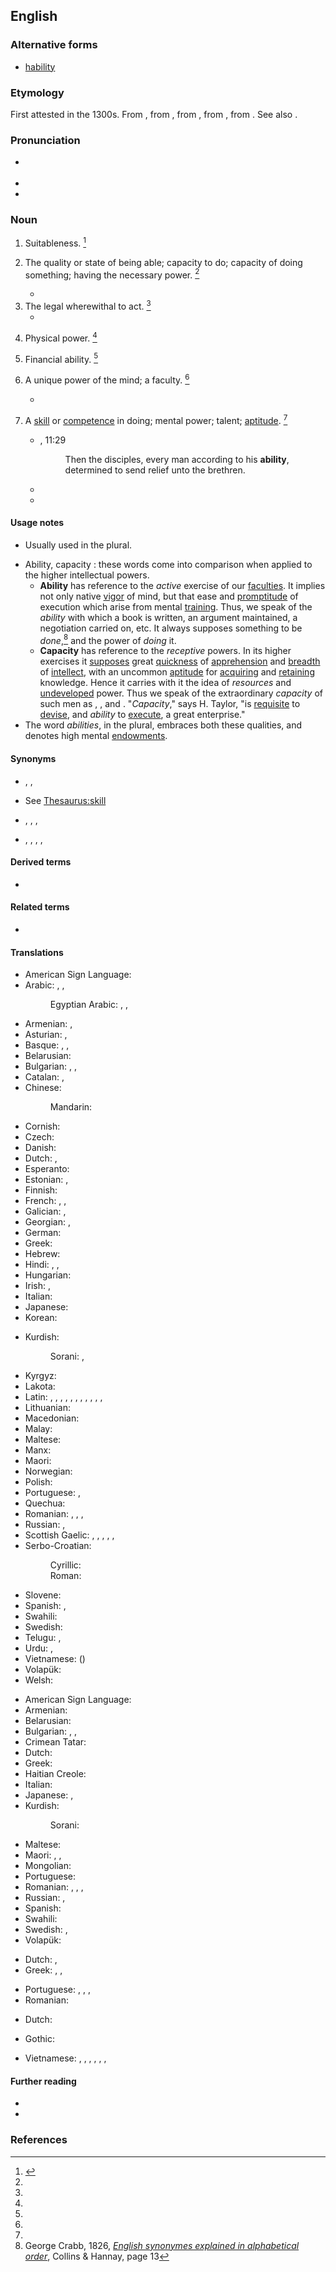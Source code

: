 {{also|-ability}}
==English==
{{slim-wikipedia|dab=ability}}

===Alternative forms===
* {{qualifier|obsolete}} [[hability]]

===Etymology===
First attested in the 1300s. From {{inh|en|enm|abilite||suitability, aptitude, ability}}, from {{der|en|frm|habilite|habilité}}, from {{der|en|fro|ablete|ableté}}, from {{der|en|la|habilitās||aptness, ability}}, from {{m|la|habilis||apt, fit, skillful, able}}. See also {{m|en|able}}.

===Pronunciation===
* {{a|US}} {{IPA|/əˈbɪl.ə.ti/|/əˈ.bɪl.ɪ.ti/|lang=en}}
* {{audio|en-us-ability.ogg|Audio (US)|lang=en}}
* {{rhymes|ɪlɪti|lang=en}}

===Noun===
{{en-noun|~|abilities}}

# {{lb|en|obsolete}} Suitableness. {{defdate|Attested from around (1350 to 1470) until the late 17<sup>th</sup> century.}}<ref name=SOED>{{R:SOED5|page=4}}</ref>
# {{lb|en|uncountable}} The quality or state of being able; capacity to do; capacity of doing something; having the necessary power. {{defdate|First attested from around (1350 to 1470).}}<ref name=SOED/>
#: {{ux|en|This phone has the '''ability''' to have its software upgraded wirelessly.}}
#: {{ux|en|This wood has the '''ability''' to fight off insects, fungus, and mold for a considerable time.}}
#* {{quote-magazine|date=2013-07-19|author={{w|Peter Wilby}}
|volume=189|issue=6|page=30|magazine={{w|The Guardian Weekly}}
|title=[http://www.theguardian.com/education/2013/jul/01/education-michael-gove-finland-gcse Finland spreads word on schools]
|passage=Imagine a country where children do nothing but play until they start compulsory schooling at age seven. Then, without exception, they attend comprehensives until the age of 16. Charging school fees is illegal, and so is sorting pupils into '''ability''' groups by streaming or setting.}}
# The legal wherewithal to act. {{defdate|First attested in the mid 17<sup>th</sup> century.}}<ref name=SOED/>
#* {{quote-magazine|date=2013-06-22|volume=407|issue=8841|page=68|magazine={{w|The Economist}}
|title=[http://www.economist.com/news/finance-and-economics/21579860-g8-pledges-tackle-three-ts-t-time T time]
|passage=The '''ability''' to shift profits to low-tax countries by locating intellectual property in them, which is then licensed to related businesses in high-tax countries, is often assumed to be the preserve of high-tech companies.}}
# {{lb|en|now|limited to|_|Scottish|_|dialects}} Physical power. {{defdate|First attested from around (1350 to 1470).}}<ref name=SOED/>
# {{lb|en|archaic}} Financial ability. {{defdate|First attested in the early 16<sup>th</sup> century.}}<ref name=SOED/>
# {{lb|en|uncountable}} A unique power of the mind; a faculty. {{defdate|First attested in the late 16 <sup>th</sup> century.}}<ref name=SOED/>
#* {{quote-book|author={{w|Francis Bacon}}|passage=Natural '''abilities''' are like natural plants, that need pruning by study -}}
# {{lb|en|countable}} A [[skill]] or [[competence]] in doing; mental power; talent; [[aptitude]]. {{defdate|First attested in the early 17 <sup>th</sup> century.}}<ref name=SOED/>
#: {{ux|en|They are persons of '''ability''', who will go far in life.}}
#: {{ux|en|She has an uncanny '''ability''' to defuse conflict.}}
#* {{rfdate}} ''{{w|King James Bible}}'', {{w|Acts of the Apostles|Acts}} 11:29
#*: Then the disciples, every man according to his '''ability''', determined to send relief unto the brethren.
#* {{quote-book|author={{w|Thomas Babington Macaulay, 1st Baron Macaulay|Thomas Macaulay}}|passage=The public men of England, with much of a peculiar kind of '''ability'''}}
#* {{quote-journal
|date=November 10, 2011
|author=Jeremy Wilson
|work=Telegraph
|title=[http://www.telegraph.co.uk/sport/football/teams/england/8882713/England-Under-21-5-Iceland-Under-21-0-match-report.html England Under 21 5 Iceland Under 21 0: match report]
|passage=The most persistent tormentor was Alex Oxlade-Chamberlain, who scored a hat-trick in last month’s corresponding fixture in Iceland. His '''ability''' to run at defences is instantly striking, but it is his clever use of possession that has persuaded some shrewd judges that he is an even better prospect than Theo Walcott.}}

====Usage notes====
* {{sense|skill or competence}} Usually used in the plural.
* Ability, capacity : these words come into comparison when applied to the higher intellectual powers.
** '''Ability''' has reference to the ''active'' exercise of our [[faculties]]. It implies not only native [[vigor]] of mind, but that ease and [[promptitude]] of execution which arise from mental [[training]]. Thus, we speak of the ''ability'' with which a book is written, an argument maintained, a negotiation carried on, etc. It always supposes something to be ''done'',<ref group="usage">George Crabb, 1826, ''[http://books.google.com/books?id=YEgSAAAAIAAJ&pg=PA13&lpg=PA13 English synonymes explained in alphabetical order]'', Collins & Hannay, page 13</ref> and the power of ''doing'' it.
** '''Capacity''' has reference to the ''receptive'' powers. In its higher exercises it [[suppose]]s great [[quickness]] of [[apprehension]] and [[breadth]] of [[intellect]], with an uncommon [[aptitude]] for [[acquire|acquiring]] and [[retain]]ing knowledge. Hence it carries with it the idea of ''resources'' and [[undeveloped]] power. Thus we speak of the extraordinary ''capacity'' of such men as {{w|Francis Bacon|Lord Bacon}}, {{w|Blaise Pascal}}, and {{w|Edmund Burke}}. "''Capacity''," says H. Taylor, "is [[requisite]] to [[devise]], and ''ability'' to [[execute]], a great enterprise."
* The word ''abilities'', in the plural, embraces both these qualities, and denotes high mental [[endowments]].
<references group="usage"/>

====Synonyms====
* {{sense|quality or state of being able}} {{l|en|capacity}}, {{l|en|faculty}}, {{l|en|capability}}
* {{sense|a skill or competence}} See [[Thesaurus:skill]]
* {{sense|high level of skill or capability}} {{l|en|talent}}, {{l|en|cleverness}}, {{l|en|dexterity}}, {{l|en|aptitude}}
* {{sense|suitability or receptiveness to be acted upon}} {{l|en|capability}}, {{l|en|faculty}}, {{l|en|capacity}}, {{l|en|aptness}}, {{l|en|aptitude}}

====Derived terms====
* {{l|en|notability}}

====Related terms====
* {{l|en|able}}

====Translations====
{{trans-top|quality or state of being able}}
* American Sign Language: {{t|ase|S@Sternumhigh-PalmDown-S@Sternumhigh-PalmDown S@Chesthigh-PalmDown-S@Chesthigh-PalmDown}}
* Arabic: {{t|ar|قُدْرَة|f}}, {{t|ar|مَقْدِرَة|f}}, {{t|ar|اِسْتِطَاعَة|f}}
*: Egyptian Arabic: {{t|arz|قدرة|f|tr=ʔudra}}, {{t|arz|مقدرة|f|tr=maqdera - maʔdera}}, {{t|arz|إستطاعة|f|tr=ʔsteṭaaʕa}}
* Armenian: {{t+|hy|կարողություն}}, {{t+|hy|հնարավորություն}}
* Asturian: {{t|ast|capacidá|f}}, {{t|ast|habilidá|f}}
* Basque: {{t|eu|gaitasun}}, {{t|eu|trebetasun}}, {{t|eu|abilezia}}
* Belarusian: {{t+|be|здо́льнасць|f}}
* Bulgarian: {{t+|bg|вещина́|f}}, {{t+|bg|кадърност}}, {{t+|bg|ло́вкост|f}}
* Catalan: {{t+|ca|habilitat|f}}, {{t+|ca|capacitat|f}}
* Chinese:
*: Mandarin: {{t+|cmn|能力|tr=nénglì}}
* Cornish: {{t|kw|gallos|m}}
* Czech: {{t+|cs|schopnost|f}}
* Danish: {{t|da|evne|c}}
* Dutch: {{t+|nl|vaardigheid|f}}, {{t+|nl|vermogen|n}}
* Esperanto: {{t|eo|povo}}
* Estonian: {{t|et|võime}}, {{t|et|oskus}}
* Finnish: {{t+|fi|kyky}}
* French: {{t+|fr|capacité|f}}, {{t+|fr|pouvoir|m}}, {{t+|fr|habileté|f}}
* Galician: {{t+|gl|habilidade|f}}, {{t+|gl|capacidade|f}}
* Georgian: {{t|ka|შესაძლებლობა}}, {{t|ka|უნარი}}
* German: {{t+|de|Fähigkeit|f}}
* Greek: {{t+|el|ικανότητα|f}}
* Hebrew: {{t+|he|יכולת|f|tr=yakhólet}}
* Hindi: {{t+|hi|योग्यता|f}}, {{t+|hi|योग्यत्व|m}}, {{t+|hi|क्षमता}}
* Hungarian: {{t+|hu|képesség}}
* Irish: {{t|ga|ábaltacht|f}}, {{t+|ga|cumas|m}}
* Italian: {{t+|it|abilità|f}}
* Japanese: {{t+|ja|能力|tr=のうりょく, nōryoku}}
* Korean: {{t+|ko|능력|tr=neungnyeok, 能力}}
{{trans-mid}}
* Kurdish:
*: Sorani: {{t|ku|ده‌ره‌قه‌ت|tr=daraqat}}, {{t|ku|له‌ده‌س هاتن|tr=ladas hAtin}}
* Kyrgyz: {{t+|ky|мүмкүнчүлүк}}
* Lakota: {{t|lkt|wóokihi}}
* Latin: {{t|la|prudentia|f}}, {{t|la|calliditas|f}}, {{t|la|calliditas|f}}, {{t|la|solertia|f}}, {{t+|la|ars|f}}, {{t+|la|ars|f}}, {{t+|la|ars|f}}, {{t+|la|scientia|f}}, {{t|la|sollers acumen}}, {{t+|la|potestas|f}}, {{t|la|potentia|f}}, {{t|la|habilitas|f}}
* Lithuanian: {{t|lt|gebėjimas|m}}
* Macedonian: {{t|mk|способност|f}}
* Malay: {{t|ms|kebolehan}} {{t|ms|کبوليهن}}
* Maltese: {{t|mt|abilità|f}}
* Manx: {{t|gv|jargaght|f}}
* Maori: {{t|mi|āheitanga}}
* Norwegian: {{t+|no|evne|m}}
* Polish: {{t+|pl|zdolność|f}}
* Portuguese: {{t+|pt|habilidade}}, {{t+|pt|capacidade|f}}
* Quechua: {{t+|qu|atiy}}
* Romanian: {{t+|ro|putință|f}}, {{t+|ro|capacitate|f}}, {{t+|ro|iscusință}}, {{t+|ro|abilitate|f}}
* Russian: {{t+|ru|возмо́жность|f}}, {{t+|ru|спосо́бность|f}}
* Scottish Gaelic: {{t|gd|dìorachd|f}}, {{t|gd|murrachas|m}}, {{t|gd|murraiche|f}}, {{t|gd|abaltachd|f}}, {{t|gd|foladh|m}}, {{t|gd|acmhaing|f}}
* Serbo-Croatian:
*: Cyrillic: {{t|sh|спосо́бно̄ст|f}}
*: Roman: {{t+|sh|sposóbnōst|f}}
* Slovene: {{t|sl|zmožnost|f}}
* Spanish: {{t+|es|habilidad|f}}, {{t+|es|capacidad|f}}
* Swahili: {{t+|sw|uwezo}}
* Swedish: {{t+|sv|förmåga|c}}
* Telugu: {{t+|te|దక్షత}}, {{t+|te|సత్తా}}
* Urdu: {{t|ur|یوگیتا|f|tr=yogyatā}}, {{t|ur|یوگیتو|m|tr=yogyatva}}
* Vietnamese: {{t+|vi|năng lực}} ({{t|vi|能力}})
* Volapük: {{t+|vo|fäg}}
* Welsh: {{t+|cy|gallu|m}}
{{trans-bottom}}

{{trans-top|a skill or competence}}
* American Sign Language: {{t-check|ase|S@Sternumhigh-PalmDown-S@Sternumhigh-PalmDown S@Chesthigh-PalmDown-S@Chesthigh-PalmDown}}
* Armenian: {{t+|hy|ընդունակություն}}
* Belarusian: {{t+|be|здо́льнасць|f}}
* Bulgarian: {{t+check|bg|способност}}, {{t+check|bg|умение}}, {{t+check|bg|дарба}}
* Crimean Tatar: {{t|crh|qabiliyet}}
* Dutch: {{t+|nl|bekwaamheid|m}}
* Greek: {{t+|el|ικανότητα|f}}
* Haitian Creole: {{t|ht|abilite}}
* Italian: {{t+|it|capacità|f}}
* Japanese: {{t+|ja|能力|tr=nōryoku}}, {{t+|ja|才能|tr=sainō}}
* Kurdish:
*: Sorani: {{t+check|ku|توانا|tr=twAnA}}
{{trans-mid}}
* Maltese: {{t-check|mt|kapaċità|f}}
* Maori: {{t+|mi|kaha}}, {{t|mi|āheitanga}}, {{t|mi|āheinga}}
* Mongolian: {{t+|mn|чадвар}}
* Portuguese: {{t+|pt|habilidade|f}}
* Romanian: {{t+|ro|abilitate|f}}, {{t+|ro|iscusință|f}}, {{t+|ro|îndemânare|f}}, {{t+|ro|dibăcie|f}}
* Russian: {{t+|ru|спосо́бность|f}}, {{t+|ru|уме́ние|n}}
* Spanish: {{t+|es|habilidad|f}}
* Swahili: {{t+check|sw|uwezo}}
* Swedish: {{t+|sv|förmåga|c}}, {{t+|sv|färdighet|c}}
* Volapük: {{t+|vo|skil}}
{{trans-bottom}}

{{trans-top|a high level of capability or skill}}
* Dutch: {{t+|nl|talent|n}}, {{t+|nl|begaafdheid|m}}
* Greek: {{t+|el|επιδεξιότητα|f}}, {{t+|el|ταλέντο|n}}, {{t+|el|ευφυία|f}}
{{trans-mid}}
* Portuguese: {{t+|pt|destreza|f}}, {{t+|pt|perícia|f}}, {{t+|pt|habilidade|f}}, {{t|pt|mestria|f}}
* Romanian: {{t+|ro|abilitate|f}}
{{trans-bottom}}

{{trans-top|suitability or receptiveness to be acted on}}
* Dutch: {{t+|nl|geschiktheid|m}}
{{trans-mid}}
{{trans-bottom}}

{{checktrans-top}}
* Gothic: {{t-check|got|𐌼𐌰𐌷𐍄𐍃|f}}
{{trans-mid}}
* Vietnamese: {{t+check|vi|năng lực}}, {{t+check|vi|khả năng}}, {{t+check|vi|tài năng}}, {{t+check|vi|tài cán}}, {{t+check|vi|thẩm quyền}}, {{t-check|vi|khả năng thanh toán được}}, {{t-check|vi|vốn sẵn có, nguồn vốn}}
{{trans-bottom}}

====Further reading====
* {{R:Webster 1913}}
* {{R:Century 1911}}

===References===
<references/>